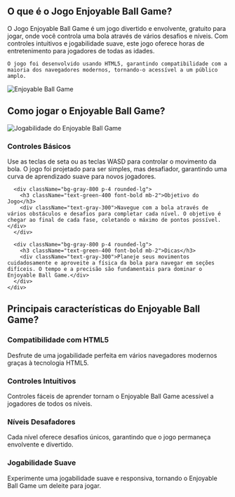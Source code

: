 ## O que é o Jogo Enjoyable Ball Game?
<div className="flex flex-col md:flex-row items-center gap-8">
  <div className="w-full md:w-1/2 text-xl">
    O Jogo Enjoyable Ball Game é um jogo divertido e envolvente, gratuito para jogar, onde você controla uma bola através de vários desafios e níveis. Com controles intuitivos e jogabilidade suave, este jogo oferece horas de entretenimento para jogadores de todas as idades.

    O jogo foi desenvolvido usando HTML5, garantindo compatibilidade com a maioria dos navegadores modernos, tornando-o acessível a um público amplo.
  </div>
  <div className="w-full md:w-1/2 flex justify-center items-center">
    <img 
      src="https://public-image.fafafa.ai/cm3tvyn990002mp4f5v0tdr5g/2025-01-07/images/1736252724407-f6bjdh.png" 
      alt="Enjoyable Ball Game" 
      className="w-4/5 h-auto"
    />
  </div>
</div>

## Como jogar o Enjoyable Ball Game?

<div className="flex flex-col md:flex-row items-center gap-8">
  <div className="w-full md:w-1/2">
    <img 
      src="https://public-image.fafafa.ai/cm3tvyn990002mp4f5v0tdr5g/2025-01-07/images/1736252724407-f6bjdh.png" 
      alt="Jogabilidade do Enjoyable Ball Game" 
      className="w-4/5 h-auto mx-auto"
    />
  </div>
  <div className="w-full md:w-1/2">
    <div className="grid grid-cols-1 gap-4 mt-0">
      <div className="bg-gray-800 p-4 rounded-lg">
        <h3 className="text-green-400 font-bold mb-2">Controles Básicos</h3>
        <div className="text-gray-300">
          Use as teclas de seta ou as teclas WASD para controlar o movimento da bola. O jogo foi projetado para ser simples, mas desafiador, garantindo uma curva de aprendizado suave para novos jogadores.
        </div>
      </div>

      <div className="bg-gray-800 p-4 rounded-lg">
        <h3 className="text-green-400 font-bold mb-2">Objetivo do Jogo</h3>
        <div className="text-gray-300">Navegue com a bola através de vários obstáculos e desafios para completar cada nível. O objetivo é chegar ao final de cada fase, coletando o máximo de pontos possível.</div>
      </div>

      <div className="bg-gray-800 p-4 rounded-lg">
        <h3 className="text-green-400 font-bold mb-2">Dicas</h3>
        <div className="text-gray-300">Planeje seus movimentos cuidadosamente e aproveite a física da bola para navegar em seções difíceis. O tempo e a precisão são fundamentais para dominar o Enjoyable Ball Game.</div>
      </div>
    </div>
  </div>
</div>


## Principais características do Enjoyable Ball Game?

<div className="grid grid-cols-1 md:grid-cols-2 gap-4">
  <div className="bg-gray-800 p-4 rounded-lg">
    <h3 className="text-green-400 font-bold mb-2">Compatibilidade com HTML5</h3>
    <div className="text-gray-300">Desfrute de uma jogabilidade perfeita em vários navegadores modernos graças à tecnologia HTML5.</div>
  </div>

  <div className="bg-gray-800 p-4 rounded-lg">
    <h3 className="text-green-400 font-bold mb-2">Controles Intuitivos</h3>
    <div className="text-gray-300">Controles fáceis de aprender tornam o Enjoyable Ball Game acessível a jogadores de todos os níveis.</div>
  </div>

  <div className="bg-gray-800 p-4 rounded-lg">
    <h3 className="text-green-400 font-bold mb-2">Níveis Desafadores</h3>
    <div className="text-gray-300">Cada nível oferece desafios únicos, garantindo que o jogo permaneça envolvente e divertido.</div>
  </div>

  <div className="bg-gray-800 p-4 rounded-lg">
    <h3 className="text-green-400 font-bold mb-2">Jogabilidade Suave</h3>
    <div className="text-gray-300">Experimente uma jogabilidade suave e responsiva, tornando o Enjoyable Ball Game um deleite para jogar.</div>
  </div>
</div>